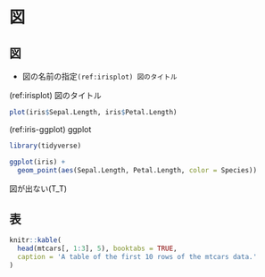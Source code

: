 # 図 {#figure}

## 図
* 図の名前の指定`(ref:irisplot) 図のタイトル`

(ref:irisplot) 図のタイトル

```r
plot(iris$Sepal.Length, iris$Petal.Length)
```

(ref:iris-ggplot) ggplot

```r
library(tidyverse)
```

```r
ggplot(iris) +
  geom_point(aes(Sepal.Length, Petal.Length, color = Species))
```


図が出ない(T_T)

## 表

```r
knitr::kable(
  head(mtcars[, 1:3], 5), booktabs = TRUE,
  caption = 'A table of the first 10 rows of the mtcars data.'
)
```



